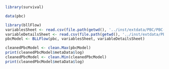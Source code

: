 ```r
library(survival)
```

```r
data(pbc)
```

```r
library(bllFlow)
variablesSheet <- read.csv(file.path(getwd(), '../inst/extdata/PBC/PBC-variables.csv'))
variableDetailsSheet <- read.csv(file.path(getwd(), '../inst/extdata/PBC/PBC-variable-details.csv'))
pbcModel <- BLLFlow(pbc, variablesSheet, variableDetailsSheet)
```

```r
cleanedPbcModel <- clean.Max(pbcModel)
print(cleanedPbcModel$metaData$log)
cleanedPbcModel <- clean.Min(cleanedPbcModel)
print(cleanedPbcModel$metaData$log)
```